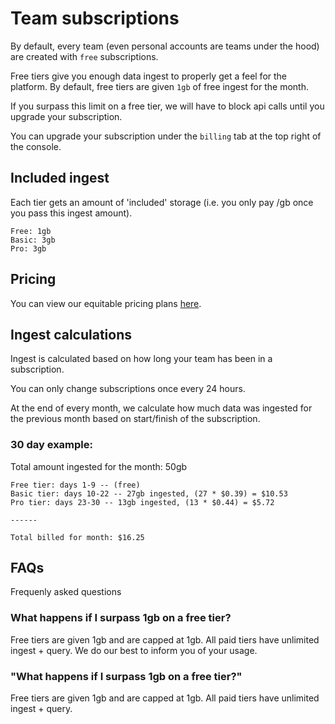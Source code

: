 # Team subscriptions

By default, every team (even personal accounts are teams under the hood) are created with `free` subscriptions.

Free tiers give you enough data ingest to properly get a feel for the platform. By default, free tiers are given `1gb` of free ingest for the month.

If you surpass this limit on a free tier, we will have to block api calls until you upgrade your subscription.

You can upgrade your subscription under the `billing` tab at the top right of the console.

## Included ingest

Each tier gets an amount of 'included' storage (i.e. you only pay /gb once you pass this ingest amount).

```
Free: 1gb
Basic: 3gb
Pro: 3gb
```

## Pricing

You can view our equitable pricing plans [here](https://moonbasehq.com/pricing).


## Ingest calculations

Ingest is calculated based on how long your team has been in a subscription.

You can only change subscriptions once every 24 hours.

At the end of every month, we calculate how much data was ingested for the previous month based on start/finish of the subscription.

### 30 day example:

Total amount ingested for the month: 50gb

```
Free tier: days 1-9 -- (free)
Basic tier: days 10-22 -- 27gb ingested, (27 * $0.39) = $10.53
Pro tier: days 23-30 -- 13gb ingested, (13 * $0.44) = $5.72

------

Total billed for month: $16.25
```

## FAQs

Frequenly asked questions

### What happens if I surpass 1gb on a free tier?

Free tiers are given 1gb and are capped at 1gb. All paid tiers have unlimited ingest + query. We do our best to inform you of your usage.

### "What happens if I surpass 1gb on a free tier?"

Free tiers are given 1gb and are capped at 1gb. All paid tiers have unlimited ingest + query.